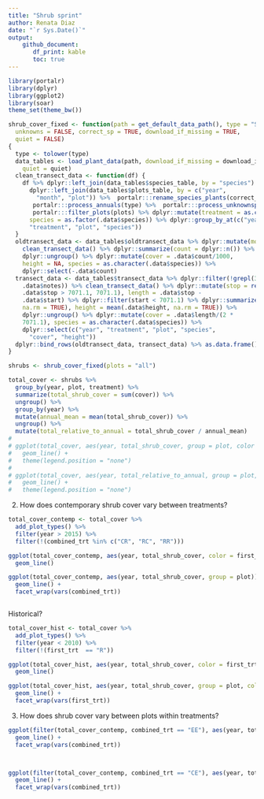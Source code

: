 ```yaml
---
title: "Shrub sprint"
author: Renata Diaz
date: "`r Sys.Date()`"
output: 
    github_document:
       df_print: kable
       toc: true
---
```


```r
library(portalr)
library(dplyr)
library(ggplot2)
library(soar)
theme_set(theme_bw())
```

```r

shrub_cover_fixed <- function(path = get_default_data_path(), type = "Shrubs", plots = "all", 
  unknowns = FALSE, correct_sp = TRUE, download_if_missing = TRUE, 
  quiet = FALSE) 
{
  type <- tolower(type)
  data_tables <- load_plant_data(path, download_if_missing = download_if_missing, 
    quiet = quiet)
  clean_transect_data <- function(df) {
    df %>% dplyr::left_join(data_tables$species_table, by = "species") %>% 
      dplyr::left_join(data_tables$plots_table, by = c("year", 
        "month", "plot")) %>%  portalr:::rename_species_plants(correct_sp) %>% 
       portalr:::process_annuals(type) %>%  portalr:::process_unknownsp_plants(unknowns) %>% 
       portalr:::filter_plots(plots) %>% dplyr::mutate(treatment = as.character(.data$treatment), 
      species = as.factor(.data$species)) %>% dplyr::group_by_at(c("year", 
      "treatment", "plot", "species"))
  }
  oldtransect_data <- data_tables$oldtransect_data %>% dplyr::mutate(month = 8) %>% 
    clean_transect_data() %>% dplyr::summarize(count = dplyr::n()) %>% 
    dplyr::ungroup() %>% dplyr::mutate(cover = .data$count/1000, 
    height = NA, species = as.character(.data$species)) %>% 
    dplyr::select(-.data$count)
  transect_data <- data_tables$transect_data %>% dplyr::filter(!grepl(3, 
    .data$notes)) %>% clean_transect_data() %>% dplyr::mutate(stop = replace(.data$stop, 
    .data$stop > 7071.1, 7071.1), length = .data$stop - 
    .data$start) %>% dplyr::filter(start < 7071.1) %>% dplyr::summarize(length = sum(.data$length, 
    na.rm = TRUE), height = mean(.data$height, na.rm = TRUE)) %>% 
    dplyr::ungroup() %>% dplyr::mutate(cover = .data$length/(2 * 
    7071.1), species = as.character(.data$species)) %>% 
    dplyr::select(c("year", "treatment", "plot", "species", 
      "cover", "height"))
  dplyr::bind_rows(oldtransect_data, transect_data) %>% as.data.frame()
}

```


```r

shrubs <- shrub_cover_fixed(plots = "all")

total_cover <- shrubs %>%
  group_by(year, plot, treatment) %>%
  summarize(total_shrub_cover = sum(cover)) %>%
  ungroup() %>%
  group_by(year) %>%
  mutate(annual_mean = mean(total_shrub_cover)) %>%
  ungroup() %>%
  mutate(total_relative_to_annual = total_shrub_cover / annual_mean)
# 
# ggplot(total_cover, aes(year, total_shrub_cover, group = plot, color = as.factor(plot))) +
#   geom_line() +
#   theme(legend.position = "none")
# 
# ggplot(total_cover, aes(year, total_relative_to_annual, group = plot, color = as.factor(plot))) +
#   geom_line() +
#   theme(legend.position = "none")

```


2. How does contemporary shrub cover vary between treatments?

```r

total_cover_contemp <- total_cover %>%
  add_plot_types() %>%
  filter(year > 2015) %>%
  filter(!(combined_trt %in% c("CR", "RC", "RR")))

ggplot(total_cover_contemp, aes(year, total_shrub_cover, color = first_trt, group = plot)) +
  geom_line()

ggplot(total_cover_contemp, aes(year, total_shrub_cover, group = plot)) +
  geom_line() +
  facet_wrap(vars(combined_trt))



```


Historical?

```r



total_cover_hist <- total_cover %>%
  add_plot_types() %>%
  filter(year < 2010) %>%
  filter(!(first_trt  == "R"))

ggplot(total_cover_hist, aes(year, total_shrub_cover, color = first_trt, group = plot)) +
  geom_line()

ggplot(total_cover_hist, aes(year, total_shrub_cover, group = plot, color = second_trt)) +
  geom_line() +
  facet_wrap(vars(first_trt))


```


3. How does shrub cover vary between plots within treatments?

```r


ggplot(filter(total_cover_contemp, combined_trt == "EE"), aes(year, total_shrub_cover, color = as.factor(plot))) +
  geom_line() +
  facet_wrap(vars(combined_trt))



ggplot(filter(total_cover_contemp, combined_trt == "CE"), aes(year, total_shrub_cover, color = as.factor(plot))) +
  geom_line() +
  facet_wrap(vars(combined_trt))
```